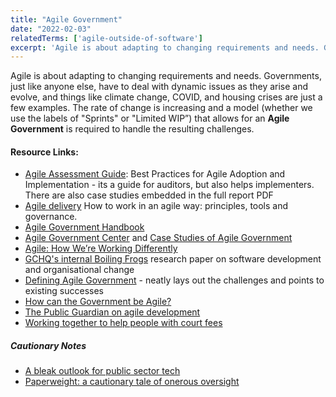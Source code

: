 ```yaml
---
title: "Agile Government"
date: "2022-02-03"
relatedTerms: ['agile-outside-of-software']
excerpt: 'Agile is about adapting to changing requirements and needs. Governments, just like anyone'
---
```


Agile is about adapting to changing requirements and needs. Governments, just like anyone else, have to deal with dynamic issues as they arise and evolve, and things like climate change, COVID, and housing crises are just a few examples. The rate of change is increasing and a model (whether we use the labels of "Sprints" or "Limited WIP”) that allows for an **Agile Government** is required to handle the resulting challenges.

#### Resource Links:

- [Agile Assessment Guide](https://www.gao.gov/products/gao-20-590g): Best Practices for Agile Adoption and Implementation - its a guide for auditors, but also helps implementers. There are also case studies embedded in the full report PDF
- [Agile delivery](https://www.gov.uk/service-manual/agile-delivery) How to work in an agile way: principles, tools and governance.
- [Agile Government Handbook](https://handbook.agilegovleaders.org)
- [Agile Government Center](https://napawash.org/agile-government-center) and [Case Studies of Agile Government](https://napawash.org/agile-government-center/case-studies-resources)
- [Agile: How We’re Working Differently](https://tbs-blog.canada.ca/en/agile-how-were-working-differently)
- [GCHQ's internal Boiling Frogs](https://github.com/gchq/BoilingFrogs) research paper on software development and organisational change
- [Defining Agile Government](https://napawash.org/grand-challenges-blog/defining-agile-government) - neatly lays out the challenges and points to existing successes
- [How can the Government be Agile?](https://medium.com/@inesmergel/how-can-the-government-be-agile-4a0533e1eaa6)
- [The Public Guardian on agile development](https://gds.blog.gov.uk/2014/09/26/the-public-guardian-on-agile-development/)
- [Working together to help people with court fees](https://mojdigital.blog.gov.uk/2015/10/23/working-together-to-help-people-with-court-fees/)

##### Cautionary Notes

- [A bleak outlook for public sector tech](https://sboots.ca/2021/12/15/a-bleak-outlook-for-public-sector-tech/)
- [Paperweight: a cautionary tale of onerous oversight](https://federal-field-notes.ca/articles/2021-12-15-paperweight/?utm_content=buffer8e948&utm_medium=social&utm_source=twitter.com&utm_campaign=buffer#numbers-note)

